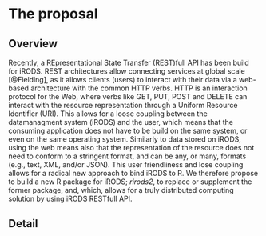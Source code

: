 # The proposal

<!--
This is where the proposal should be outlined. 
-->

## Overview

Recently, a REpresentational State Transfer (REST)full API has been build for iRODS. REST architectures allow connecting services at global scale [@Fielding], as it allows clients (users) to interact with their data via a web-based architecture with the common HTTP verbs. HTTP is an interaction protocol for the Web, where verbs like GET, PUT, POST and DELETE can interact with the resource representation through a Uniform Resource Identifier (URI). This allows for a loose coupling between the datamanagment system (iRODS) and the user, which means that the consuming application does not have to be build on the same system, or even on the same operating system. Similarly to data stored on iRODS, using the web means also that the representation of the resource does not need to conform to a stringent format, and can be any, or many, formats (e.g., text, XML, and/or JSON). This user friendliness and lose coupling allows for a radical new approach to bind iRODS to R. We therefore propose to build a new R package for iRODS; *rirods2*, to replace or supplement the former package, and, which, allows for a truly distributed computing solution by using iRODS RESTfull API.

<!--
At a high-level address what your proposal is and how it will address the problem identified. Highlight any benefits to the R Community that follow from solving the problem. This should be your most compelling section.
-->


## Detail {#sec:Detail}



<!--
Go into more detail about the specifics of the project and it delivers against the problem.

Depending on project type the detail section should include:

 - [ ] Minimum Viable Product
 - [ ] Architecture
 - [ ] Assumptions
-->
